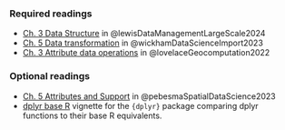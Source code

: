 ### Required readings

-   [Ch. 3 Data Structure](https://datamgmtinedresearch.com/structure) in @lewisDataManagementLargeScale2024
-   [Ch. 5 Data transformation](https://r4ds.hadley.nz/data-transform) in @wickhamDataScienceImport2023
-   [Ch. 3 Attribute data operations](https://r.geocompx.org/attr) in @lovelaceGeocomputation2022

### Optional readings

-   [Ch. 5 Attributes and Support](https://r-spatial.org/book/05-Attributes.html) in @pebesmaSpatialDataScience2023
-   [dplyr base R](https://dplyr.tidyverse.org/articles/base.html) vignette for the `{dplyr}` package comparing dplyr functions to their base R equivalents.
